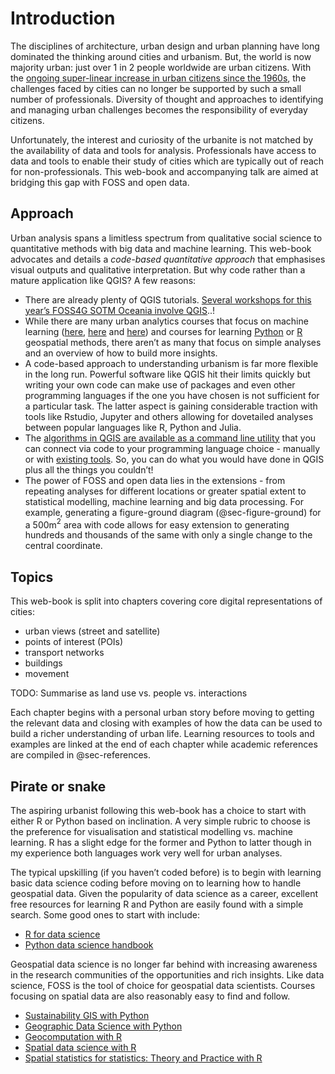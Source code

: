 # Introduction    
The disciplines of architecture, urban design and urban planning have long dominated the thinking around cities and urbanism. But, the world is now majority urban: just over 1 in 2 people worldwide are urban citizens. With the [ongoing super-linear increase in urban citizens since the 1960s](1 in 2 people worldwide are urban citizens), the challenges faced by cities can no longer be supported by such a small number of professionals. Diversity of thought and approaches to identifying and managing urban challenges becomes the responsibility of everyday citizens. 

Unfortunately, the interest and curiosity of the urbanite is not matched by the availability of data and tools for analysis. Professionals have access to data and tools to enable their study of cities which are typically out of reach for non-professionals. This web-book and accompanying talk are aimed at bridging this gap with FOSS and open data. 

## Approach
Urban analysis spans a limitless spectrum from qualitative social science to quantitative methods with big data and machine learning. This web-book advocates and details a _code-based quantitative approach_ that emphasises visual outputs and qualitative interpretation. But why code rather than a mature application like QGIS? A few reasons: 

- There are already plenty of QGIS tutorials. [Several workshops for this year's FOSS4G SOTM Oceania involve QGIS](https://2023.foss4g-oceania.org/#/program)..!
- While there are many urban analytics courses that focus on machine learning ([here](https://github.com/mszell/geospatialdatascience), [here](https://geographicdata.science/book/intro.html) and [here](https://r-spatial.org/book/)) and courses for learning [Python](https://sustainability-gis.readthedocs.io/en/latest/index.html) or [R](https://r.geocompx.org/) geospatial methods, there aren't as many that focus on simple analyses and an overview of how to build more insights. 
- A code-based approach to understanding urbanism is far more flexible in the long run. Powerful software like QGIS hit their limits quickly but writing your own code can make use of packages and even other programming languages if the one you have chosen is not sufficient for a particular task. The latter aspect is gaining considerable traction with tools like Rstudio, Jupyter and others allowing for dovetailed analyses between popular languages like R, Python and Julia. 
- The [algorithms in QGIS are available as a command line utility](https://docs.qgis.org/3.28/en/docs/user_manual/processing/standalone.html) that you can connect via code to your programming language choice - manually or with [existing tools](https://r-spatial.github.io/qgisprocess/). So, you can do what you would have done in QGIS plus all the things you couldn't! 
- The power of FOSS and open data lies in the extensions - from repeating analyses for different locations or greater spatial extent to statistical modelling, machine learning and big data processing. For example, generating a figure-ground diagram (@sec-figure-ground) for a 500m$^{2}$ area with code allows for easy extension to generating hundreds and thousands of the same with only a single change to the central coordinate. 

## Topics
This web-book is split into chapters covering core digital representations of cities:

- urban views (street and satellite)
- points of interest (POIs)
- transport networks
- buildings
- movement

TODO: Summarise as land use vs. people vs. interactions

Each chapter begins with a personal urban story before moving to getting the relevant data and closing with examples of how the data can be used to build a richer understanding of urban life. Learning resources to tools and examples are linked at the end of each chapter while academic references are compiled in @sec-references. 

## Pirate or snake
The aspiring urbanist following this web-book has a choice to start with either R or Python based on inclination. A very simple rubric to choose is the preference for visualisation and statistical modelling vs. machine learning. R has a slight edge for the former and Python to latter though in my experience both languages work very well for urban analyses. 

The typical upskilling (if you haven't coded before) is to begin with learning basic data science coding before moving on to learning how to handle geospatial data. Given the popularity of data science as a career, excellent free resources for learning R and Python are easily found with a simple search. Some good ones to start with include: 

- [R for data science](https://r4ds.hadley.nz/)
- [Python data science handbook](https://jakevdp.github.io/PythonDataScienceHandbook/)

Geospatial data science is no longer far behind with increasing awareness in the research communities of the opportunities and rich insights. Like data science, FOSS is the tool of choice for geospatial data scientists. Courses focusing on spatial data are also reasonably easy to find and follow. 

- [Sustainability GIS with Python](https://sustainability-gis.readthedocs.io/en/latest/index.html)
- [Geographic Data Science with Python](https://geographicdata.science/book/intro.htmls)
- [Geocomputation with R](https://r.geocompx.org/)
- [Spatial data science with R](https://r-spatial.org/book/)
- [Spatial statistics for statistics: Theory and Practice with R ](https://www.paulamoraga.com/book-spatial/)